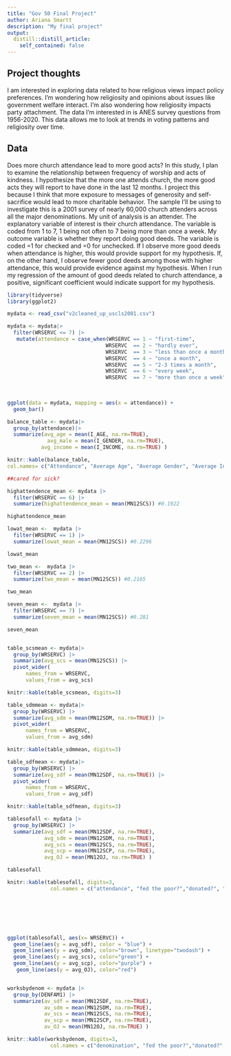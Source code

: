 ```yaml
---
title: "Gov 50 Final Project"
author: Ariana Smartt
description: "My final project"
output:
  distill::distill_article:
    self_contained: false
---
```




## Project thoughts

I am interested in exploring data related to how religious views impact policy preferences. I'm wondering how religiosity and opinions about issues like government welfare interact. I'm also wondering how religiosity impacts party attachment. The data I'm interested in is ANES survey questions from 1956-2020. This data allows me to look at trends in voting patterns and religiosity over time. 

## Data

Does more church attendance lead to more good acts? In this study, I plan to examine the relationship between frequency of worship and acts of kindness. I hypothesize that the more one attends church, the more good acts they will report to have done in the last 12 months. I project this because I think that more exposure to messages of generosity and self-sacrifice would lead to more charitable behavior. The sample I’ll be using to investigate this is a 2001 survey of nearly 60,000 church attenders across all the major denominations. My unit of analysis is an attender. The explanatory variable of interest is their church attendance. The variable is coded from 1 to 7, 1 being not often to 7 being more than once a week. My outcome variable is whether they report doing good deeds. The variable is coded =1 for checked and =0 for unchecked. If I observe more good deeds when attendance is higher, this would provide support for my hypothesis. If, on the other hand, I observe fewer good deeds among those with higher attendance, this would provide evidence against my hypothesis. When I run my regression of the amount of good deeds related to church attendance, a positive, significant coefficient would indicate support for my hypothesis.


```r
library(tidyverse)
library(ggplot2)
```




```r

mydata <- read_csv("v2cleaned_up_uscls2001.csv")

mydata <- mydata|>
  filter(WRSERVC <= 7) |>
   mutate(attendance = case_when(WRSERVC == 1 ~ "first-time",
                                WRSERVC  == 2 ~ "hardly ever",
                                WRSERVC  == 3 ~ "less than once a month",
                                WRSERVC  == 4 ~ "once a month",
                                WRSERVC  == 5 ~ "2-3 times a month",
                                WRSERVC  == 6 ~ "every week",
                                WRSERVC  == 7 ~ "more than once a week"))
          
          

ggplot(data = mydata, mapping = aes(x = attendance)) +
  geom_bar()


```
```r
balance_table <- mydata|>
  group_by(attendance)|>
  summarize(avg_age = mean(I_AGE, na.rm=TRUE), 
             avg_male = mean(I_GENDER, na.rm=TRUE),
           avg_income = mean(I_INCOME, na.rm=TRUE) )

knitr::kable(balance_table, 
col.names= c("Attendance", "Average Age", "Average Gender", "Average Income"))
```
```r
##cared for sick?

highattendence_mean <- mydata |>
  filter(WRSERVC == 6) |>
  summarize(highattendence_mean = mean(MN12SCS)) #0.1922

highattendence_mean

lowat_mean <-  mydata |>
  filter(WRSERVC == 1) |>
  summarize(lowat_mean = mean(MN12SCS)) #0.2296

lowat_mean

two_mean <-  mydata |>
  filter(WRSERVC == 2) |>
  summarize(two_mean = mean(MN12SCS)) #0.2165

two_mean

seven_mean <-  mydata |>
  filter(WRSERVC == 7) |>
  summarize(seven_mean = mean(MN12SCS)) #0.281

seven_mean


table_scsmean <- mydata|> 
  group_by(WRSERVC) |>
  summarize(avg_scs = mean(MN12SCS)) |>
  pivot_wider(
      names_from = WRSERVC,
      values_from = avg_scs)

knitr::kable(table_scsmean, digits=3)

```
```r

table_sdmmean <- mydata|> 
  group_by(WRSERVC) |>
  summarize(avg_sdm = mean(MN12SDM, na.rm=TRUE)) |>
  pivot_wider(
      names_from = WRSERVC,
      values_from = avg_sdm)

knitr::kable(table_sdmmean, digits=3)

table_sdfmean <- mydata|> 
  group_by(WRSERVC) |>
  summarize(avg_sdf = mean(MN12SDF, na.rm=TRUE)) |>
  pivot_wider(
      names_from = WRSERVC,
      values_from = avg_sdf)

knitr::kable(table_sdfmean, digits=3)

tablesofall <- mydata |>
  group_by(WRSERVC) |>
  summarize(avg_sdf = mean(MN12SDF, na.rm=TRUE),
            avg_sdm = mean(MN12SDM, na.rm=TRUE),
            avg_scs = mean(MN12SCS, na.rm=TRUE),
            avg_scp = mean(MN12SCP, na.rm=TRUE),
            avg_OJ = mean(MN12OJ, na.rm=TRUE) ) 

tablesofall

knitr::kable(tablesofall, digits=3,
              col.names = c("attendance", "fed the poor?","donated?", "cared for sick?", "community", "job?"))


  





```

```r


ggplot(tablesofall, aes(x= WRSERVC)) + 
  geom_line(aes(y = avg_sdf), color = "blue") + 
  geom_line(aes(y = avg_sdm), color="brown", linetype="twodash") +
  geom_line(aes(y = avg_scs), color="green") +
  geom_line(aes(y = avg_scp), color="purple") +
   geom_line(aes(y = avg_OJ), color="red") 



```
```r

worksbydenom <- mydata |>
  group_by(DENFAM1) |>
  summarize(av_sdf = mean(MN12SDF, na.rm=TRUE),
            av_sdm = mean(MN12SDM, na.rm=TRUE),
            av_scs = mean(MN12SCS, na.rm=TRUE),
            av_scp = mean(MN12SCP, na.rm=TRUE),
            av_OJ = mean(MN12OJ, na.rm=TRUE) ) 

knitr::kable(worksbydenom, digits=3,
              col.names = c("denomination", "fed the poor?","donated?", "cared for sick?", "community", "job?"))

```

